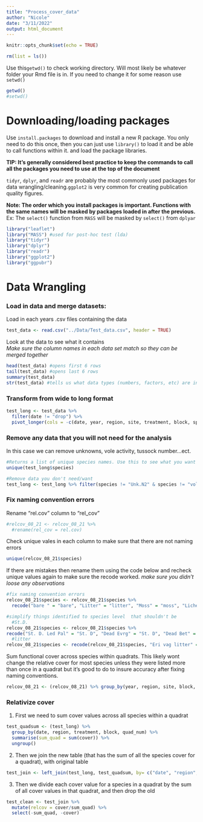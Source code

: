 ```yaml
---
title: "Process_cover_data"
author: "Nicole"
date: "3/11/2022"
output: html_document
---
```


```r
knitr::opts_chunk$set(echo = TRUE)
```

```r
rm(list = ls())
```

Use this`getwd()` to check working directory. Will most likely be whatever folder your Rmd file is in. If you need to change it for some reason use `setwd()` 
```r
getwd()
#setwd()
```

# Downloading/loading packages

Use `install.packages` to download and install a new R package. You only need to do this once, then you can just use `library()` to load it and be able to call functions within it. and load the package libraries.  

**TIP: It's generally considered best practice to keep the commands to call all the packages you need to use at the top of the document**  

`tidyr`, `dplyr`, and `readr` are probably the most commonly used packages for data wrangling/cleaning.`ggplot2` is very common for creating publication quality figures.  

**Note: The order which you install packages is important. Functions with the same names will be masked by packages loaded in after the previous.**  
Ex: The `select()` function from `MASS` will be masked by `select()` from `dplyar` 
```r
library("leaflet")
library("MASS") #used for post-hoc test (lda)
library("tidyr")
library("dplyr")
library("readr")
library("ggplot2")
library("ggpubr")
```

# Data Wrangling

### Load in data and merge datasets:

Load in each years .csv files containing the data
```r
test_data <- read.csv("../Data/Test_data.csv", header = TRUE)
```

Look at the data to see what it contains  
*Make sure the column names in each data set match so they can be merged together*
```r
head(test_data) #opens first 6 rows
tail(test_data) #opens last 6 rows
summary(test_data)
str(test_data) #tells us what data types (numbers, factors, etc) are in the data frame
```


### Transform from wide to long format
```r
test_long <- test_data %>%
  filter(date != "drop") %>%
  pivot_longer(cols = -c(date, year, region, site, treatment, block, species), names_to = "quad_num", values_to = "cover") 
```

### Remove any data that you will not need for the analysis

In this case we can remove unknowns, vole activity, tussock number...ect.
```r
#Returns a list of unique species names. Use this to see what you want to eliminate. Rerun after you remove data to make sure it worked. 
unique(test_long$species) 

#Remove data you don't need/want
test_long <- test_long %>% filter(species != "Unk.N2" & species != "vole hole (#)" & species != "chopped vole litter " & species != "tussock #" & species != "sampled " & species != "latrienes (%)" & species != "vole trail (%)" & species != "Severed vole litter" & species != "trampled ")
```

### Fix naming convention errors

Rename "rel.cov" column to "rel_cov"
```r
#relcov_08_21 <- relcov_08_21 %>%
  #rename(rel_cov = rel.cov)
```

Check unique vales in each column to make sure that there are not naming errors
```r
unique(relcov_08_21$species)
```

If there are mistakes then rename them using the code below and recheck unique values again to make sure the recode worked. *make sure you didn't loose any observations*
```r

#fix naming convention errors 
relcov_08_21$species <- relcov_08_21$species %>% 
  recode("bare " = "bare", "Litter" = "litter", "Moss" = "moss", "Lichen " = "lichen","Lichen" = "lichen", "Fr boil" = "frost boil", "St. D. Sal pul" = "St. D. Sal", "Ev litter" = "Eri vag litter", "Grass ex." = "grass")

#simplify things identified to species level  that shouldn't be 
  #St.D.
relcov_08_21$species <- relcov_08_21$species %>% 
recode("St. D. Led Pal" = "St. D", "Dead Evrg" = "St. D", "Dead Bet" = "St. D", "St. D. Bet" = "St. D", "St. D. Sal" = "St. D", "St. D. Bet." = "St. D", "St. D. Evrg" = "St. D")
  #litter
relcov_08_21$species <- recode(relcov_08_21$species, "Eri vag litter" = "litter")
```

Sum functional cover across species within quadrats. This likely wont change the relative cover for most species unless they were listed more than once in a quadrat but it's good to do to insure accuracy after fixing naming conventions.
```r
relcov_08_21 <- (relcov_08_21) %>% group_by(year, region, site, block, plot, quad, species) %>% summarise_at(vars(rel_cov), list(rel_cov = sum ), na.rm = TRUE)
```



### Relativize cover

1. First we need to sum cover values across all species within a quadrat
```r
test_quadsum <- (test_long) %>% 
  group_by(date, region, treatment, block, quad_num) %>%
  summarise(sum_quad = sum(cover)) %>%
  ungroup()
```
2. Then we join the new table (that has the sum of all the species cover for a quadrat), with original table
```r
test_join <- left_join(test_long, test_quadsum, by= c("date", "region", "site", "treatment", "block", "quad_num"))
```
3. Then we divide each cover value for a species in a quadrat by the sum of all cover values in that quadrat, and then drop the old 
```r
test_clean <- test_join %>%
  mutate(relcov = cover/sum_quad) %>%
  select(-sum_quad, -cover)
```

































